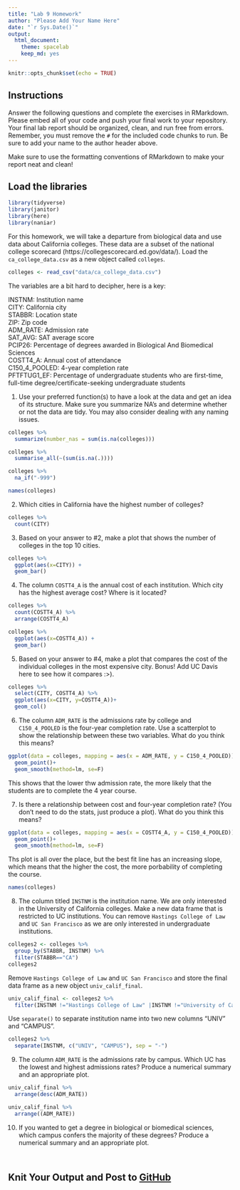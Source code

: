 ```yaml
---
title: "Lab 9 Homework"
author: "Please Add Your Name Here"
date: "`r Sys.Date()`"
output:
  html_document: 
    theme: spacelab
    keep_md: yes
---
```


```r
knitr::opts_chunk$set(echo = TRUE)
```

## Instructions
Answer the following questions and complete the exercises in RMarkdown. Please embed all of your code and push your final work to your repository. Your final lab report should be organized, clean, and run free from errors. Remember, you must remove the `#` for the included code chunks to run. Be sure to add your name to the author header above.  

Make sure to use the formatting conventions of RMarkdown to make your report neat and clean!  

## Load the libraries
```r
library(tidyverse)
library(janitor)
library(here)
library(naniar)
``` 

For this homework, we will take a departure from biological data and use data about California colleges. These data are a subset of the national college scorecard (https://collegescorecard.ed.gov/data/). Load the `ca_college_data.csv` as a new object called `colleges`.
```r
colleges <- read_csv("data/ca_college_data.csv")
```

The variables are a bit hard to decipher, here is a key:  

INSTNM: Institution name  
CITY: California city  
STABBR: Location state  
ZIP: Zip code  
ADM_RATE: Admission rate  
SAT_AVG: SAT average score  
PCIP26: Percentage of degrees awarded in Biological And Biomedical Sciences  
COSTT4_A: Annual cost of attendance  
C150_4_POOLED: 4-year completion rate  
PFTFTUG1_EF: Percentage of undergraduate students who are first-time, full-time degree/certificate-seeking undergraduate students  

1. Use your preferred function(s) to have a look at the data and get an idea of its structure. Make sure you summarize NA's and determine whether or not the data are tidy. You may also consider dealing with any naming issues.
```r
colleges %>% 
  summarize(number_nas = sum(is.na(colleges)))
```

```r
colleges %>% 
  summarise_all(~(sum(is.na(.))))
```

```r
colleges %>% 
  na_if("-999")
```
```r
names(colleges)
```

2. Which cities in California have the highest number of colleges?
```r
colleges %>%
  count(CITY) 
```

3. Based on your answer to #2, make a plot that shows the number of colleges in the top 10 cities.
```r
colleges %>% 
  ggplot(aes(x=CITY)) + 
  geom_bar()
```

4. The column `COSTT4_A` is the annual cost of each institution. Which city has the highest average cost? Where is it located?
```r
colleges %>% 
  count(COSTT4_A) %>%
  arrange(COSTT4_A)
```
```r
colleges %>% 
  ggplot(aes(x=COSTT4_A)) + 
  geom_bar()
```

5. Based on your answer to #4, make a plot that compares the cost of the individual colleges in the most expensive city. Bonus! Add UC Davis here to see how it compares :>).
```r
colleges %>% 
  select(CITY, COSTT4_A) %>% 
  ggplot(aes(x=CITY, y=COSTT4_A))+
  geom_col()
```

6. The column `ADM_RATE` is the admissions rate by college and `C150_4_POOLED` is the four-year completion rate. Use a scatterplot to show the relationship between these two variables. What do you think this means?
```r
ggplot(data = colleges, mapping = aes(x = ADM_RATE, y = C150_4_POOLED)) +
  geom_point()+
  geom_smooth(method=lm, se=F)
```
This shows that the lower thw admission rate, the more likely that the students are to complete the 4 year course. 

7. Is there a relationship between cost and four-year completion rate? (You don't need to do the stats, just produce a plot). What do you think this means?
```r
ggplot(data = colleges, mapping = aes(x = COSTT4_A, y = C150_4_POOLED)) +
  geom_point()+
  geom_smooth(method=lm, se=F)
```
Ths plot is all over the place, but the best fit line has an increasing slope, which means that the higher the cost, the more porbability of completing the course. 

```r
names(colleges)
```

8. The column titled `INSTNM` is the institution name. We are only interested in the University of California colleges. Make a new data frame that is restricted to UC institutions. You can remove `Hastings College of Law` and `UC San Francisco` as we are only interested in undergraduate institutions.
```r
colleges2 <- colleges %>% 
  group_by(STABBR, INSTNM) %>%
  filter(STABBR=="CA")
colleges2
```

Remove `Hastings College of Law` and `UC San Francisco` and store the final data frame as a new object `univ_calif_final`.
```r
univ_calif_final <- colleges2 %>% 
  filter(INSTNM !="Hastings College of Law" |INSTNM !="University of California - San Francisco" )
```

Use `separate()` to separate institution name into two new columns "UNIV" and "CAMPUS".
```r
colleges2 %>%
  separate(INSTNM, c("UNIV", "CAMPUS"), sep = "-")
```

9. The column `ADM_RATE` is the admissions rate by campus. Which UC has the lowest and highest admissions rates? Produce a numerical summary and an appropriate plot.
```r
univ_calif_final %>%
  arrange(desc(ADM_RATE))
```

```r
univ_calif_final %>%
  arrange((ADM_RATE))
```

10. If you wanted to get a degree in biological or biomedical sciences, which campus confers the majority of these degrees? Produce a numerical summary and an appropriate plot.
```r

```

```r

```

## Knit Your Output and Post to [GitHub](https://github.com/FRS417-DataScienceBiologists)
